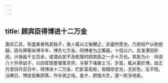 ```yaml
---
---
---
```

title: 顾宾臣得博进十二万金
---



嘉庆乙丑，有盛某者殇其独子，族人辄以立後嬲之，非盛所愿也，乃思倾产以绝觊觎。因与狎客纵博半年，博负七万金。同博者为之筹画，十偿以六，且准薄田折阅，计捐亩千五百余。或谓此犹不及乾隆时顾宾臣之一夕十万也。宾臣为小　侍读八十外举幼子，以四库馆誊镍寓京师，与辇下诸豪士习，岁首，辄从事於博。自正月至四月百日中，得博进十二万金，贮卧室高柜，皆精缪足兑，无折色，无平短。浴佛日，博徒皆集顾斋，作长夜之戏。是夕，顾独大负，遂一败涂地矣。